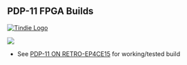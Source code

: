 == PDP-11 FPGA Builds ==

<a href="https://www.tindie.com/products/land_boards/retrocomputer-fpga-card-pcb-only/" >
<img src="http://land-boards.com/tindie/tindie-larges-v2.png" alt="Tindie Logo">
</img></a> 

<img src="http://land-boards.com/blwiki/images/0/08/RETROEP4CE15_REV4_EDGEVIEW-720PX.jpg"></img>

* See [http://land-boards.com/blwiki/index.php?title=PDP-11_ON_RETRO-EP4CE15 PDP-11 ON RETRO-EP4CE15] for working/tested build
